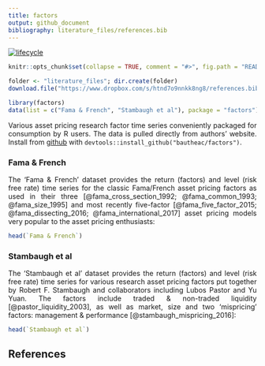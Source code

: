 ---
title: factors
output: github_document
bibliography: literature_files/references.bib
---

[![lifecycle](https://img.shields.io/badge/lifecycle-experimental-orange.svg)](https://www.tidyverse.org/lifecycle/#experimental)

```{r, `load`, include = FALSE}
knitr::opts_chunk$set(collapse = TRUE, comment = "#>", fig.path = "README-")

folder <- "literature_files"; dir.create(folder)
download.file("https://www.dropbox.com/s/htnd7o9nnkk8ng8/references.bib?dl=1", paste(folder, "references.bib", sep = "/"))

library(factors)
data(list = c("Fama & French", "Stambaugh et al"), package = "factors")
```

<style> body {text-align: justify} </style>

Various asset pricing research factor time series conveniently packaged for consumption by R users. The data is pulled directly from authors' website. Install from [github](https://github.com/bautheac/factors/) with `devtools::install_github("bautheac/factors")`.

### Fama & French
The 'Fama & French' dataset provides the return (factors) and level (risk free rate) time series for the classic Fama/French asset pricing factors as used in their three [@fama_cross_section_1992; @fama_common_1993; @fama_size_1995] and most recently five-factor [@fama_five_factor_2015; @fama_dissecting_2016; @fama_international_2017] asset pricing models very popular to the asset pricing enthusiasts:
```{r, `Fama & French`, echo = FALSE}
head(`Fama & French`)
```

### Stambaugh et al
The 'Stambaugh et al' dataset provides the return (factors) and level (risk free rate) time series for various research asset pricing factors put together by Robert F. Stambaugh and collaborators including Lubos Pastor and Yu Yuan. The factors include traded & non-traded liquidity [@pastor_liquidity_2003], as well as market, size and two 'mispricing' factors: management & performance [@stambaugh_mispricing_2016]:  
```{r, `Stambaugh et al.`, echo = FALSE}
head(`Stambaugh et al`)
```



## References

